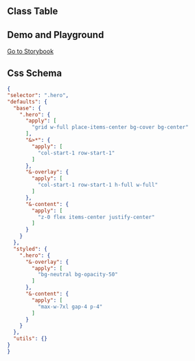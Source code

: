 
## Class Table

<CssTable name="hero" />

## Demo and Playground

[Go to Storybook](https://story.ui.icebreaker.top/?path=/docs/layout-hero--docs)

## Css Schema

```json
{
"selector": ".hero",
"defaults": {
  "base": {
    ".hero": {
      "apply": [
        "grid w-full place-items-center bg-cover bg-center"
      ],
      "&>*": {
        "apply": [
          "col-start-1 row-start-1"
        ]
      },
      "&-overlay": {
        "apply": [
          "col-start-1 row-start-1 h-full w-full"
        ]
      },
      "&-content": {
        "apply": [
          "z-0 flex items-center justify-center"
        ]
      }
    }
  },
  "styled": {
    ".hero": {
      "&-overlay": {
        "apply": [
          "bg-neutral bg-opacity-50"
        ]
      },
      "&-content": {
        "apply": [
          "max-w-7xl gap-4 p-4"
        ]
      }
    }
  },
  "utils": {}
}
}
```
